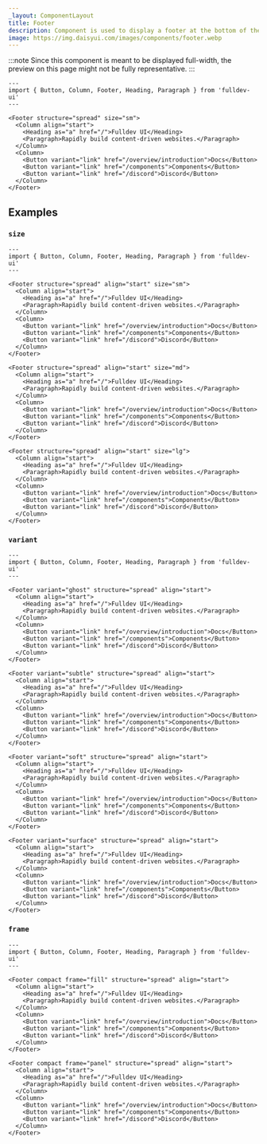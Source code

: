 ```yaml
---
_layout: ComponentLayout
title: Footer
description: Component is used to display a footer at the bottom of the page.
image: https://img.daisyui.com/images/components/footer.webp
---
```


:::note
Since this component is meant to be displayed full-width, the preview on this page might not be fully representative.
:::

```astro live
---
import { Button, Column, Footer, Heading, Paragraph } from 'fulldev-ui'
---

<Footer structure="spread" size="sm">
  <Column align="start">
    <Heading as="a" href="/">Fulldev UI</Heading>
    <Paragraph>Rapidly build content-driven websites.</Paragraph>
  </Column>
  <Column>
    <Button variant="link" href="/overview/introduction">Docs</Button>
    <Button variant="link" href="/components">Components</Button>
    <Button variant="link" href="/discord">Discord</Button>
  </Column>
</Footer>
```

## Examples

### `size`

```astro live
---
import { Button, Column, Footer, Heading, Paragraph } from 'fulldev-ui'
---

<Footer structure="spread" align="start" size="sm">
  <Column align="start">
    <Heading as="a" href="/">Fulldev UI</Heading>
    <Paragraph>Rapidly build content-driven websites.</Paragraph>
  </Column>
  <Column>
    <Button variant="link" href="/overview/introduction">Docs</Button>
    <Button variant="link" href="/components">Components</Button>
    <Button variant="link" href="/discord">Discord</Button>
  </Column>
</Footer>

<Footer structure="spread" align="start" size="md">
  <Column align="start">
    <Heading as="a" href="/">Fulldev UI</Heading>
    <Paragraph>Rapidly build content-driven websites.</Paragraph>
  </Column>
  <Column>
    <Button variant="link" href="/overview/introduction">Docs</Button>
    <Button variant="link" href="/components">Components</Button>
    <Button variant="link" href="/discord">Discord</Button>
  </Column>
</Footer>

<Footer structure="spread" align="start" size="lg">
  <Column align="start">
    <Heading as="a" href="/">Fulldev UI</Heading>
    <Paragraph>Rapidly build content-driven websites.</Paragraph>
  </Column>
  <Column>
    <Button variant="link" href="/overview/introduction">Docs</Button>
    <Button variant="link" href="/components">Components</Button>
    <Button variant="link" href="/discord">Discord</Button>
  </Column>
</Footer>
```

### `variant`

```astro live
---
import { Button, Column, Footer, Heading, Paragraph } from 'fulldev-ui'
---

<Footer variant="ghost" structure="spread" align="start">
  <Column align="start">
    <Heading as="a" href="/">Fulldev UI</Heading>
    <Paragraph>Rapidly build content-driven websites.</Paragraph>
  </Column>
  <Column>
    <Button variant="link" href="/overview/introduction">Docs</Button>
    <Button variant="link" href="/components">Components</Button>
    <Button variant="link" href="/discord">Discord</Button>
  </Column>
</Footer>

<Footer variant="subtle" structure="spread" align="start">
  <Column align="start">
    <Heading as="a" href="/">Fulldev UI</Heading>
    <Paragraph>Rapidly build content-driven websites.</Paragraph>
  </Column>
  <Column>
    <Button variant="link" href="/overview/introduction">Docs</Button>
    <Button variant="link" href="/components">Components</Button>
    <Button variant="link" href="/discord">Discord</Button>
  </Column>
</Footer>

<Footer variant="soft" structure="spread" align="start">
  <Column align="start">
    <Heading as="a" href="/">Fulldev UI</Heading>
    <Paragraph>Rapidly build content-driven websites.</Paragraph>
  </Column>
  <Column>
    <Button variant="link" href="/overview/introduction">Docs</Button>
    <Button variant="link" href="/components">Components</Button>
    <Button variant="link" href="/discord">Discord</Button>
  </Column>
</Footer>

<Footer variant="surface" structure="spread" align="start">
  <Column align="start">
    <Heading as="a" href="/">Fulldev UI</Heading>
    <Paragraph>Rapidly build content-driven websites.</Paragraph>
  </Column>
  <Column>
    <Button variant="link" href="/overview/introduction">Docs</Button>
    <Button variant="link" href="/components">Components</Button>
    <Button variant="link" href="/discord">Discord</Button>
  </Column>
</Footer>
```

### `frame`

```astro live
---
import { Button, Column, Footer, Heading, Paragraph } from 'fulldev-ui'
---

<Footer compact frame="fill" structure="spread" align="start">
  <Column align="start">
    <Heading as="a" href="/">Fulldev UI</Heading>
    <Paragraph>Rapidly build content-driven websites.</Paragraph>
  </Column>
  <Column>
    <Button variant="link" href="/overview/introduction">Docs</Button>
    <Button variant="link" href="/components">Components</Button>
    <Button variant="link" href="/discord">Discord</Button>
  </Column>
</Footer>

<Footer compact frame="panel" structure="spread" align="start">
  <Column align="start">
    <Heading as="a" href="/">Fulldev UI</Heading>
    <Paragraph>Rapidly build content-driven websites.</Paragraph>
  </Column>
  <Column>
    <Button variant="link" href="/overview/introduction">Docs</Button>
    <Button variant="link" href="/components">Components</Button>
    <Button variant="link" href="/discord">Discord</Button>
  </Column>
</Footer>
```
